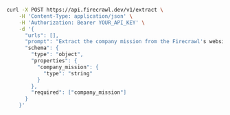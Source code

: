 ```bash cURL
curl -X POST https://api.firecrawl.dev/v1/extract \
    -H 'Content-Type: application/json' \
    -H 'Authorization: Bearer YOUR_API_KEY' \
    -d '{
      "urls": [],
      "prompt": "Extract the company mission from the Firecrawl's website.",
      "schema": {
        "type": "object",
        "properties": {
          "company_mission": {
            "type": "string"
          }
        },
        "required": ["company_mission"]
      }
    }'
```
